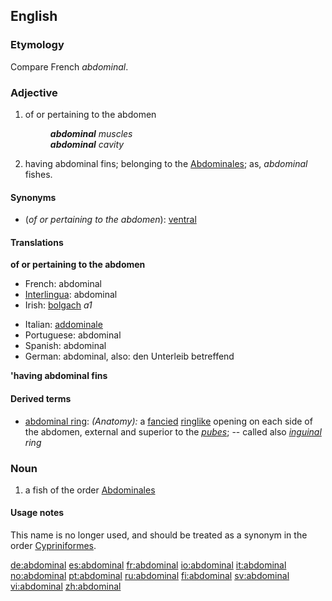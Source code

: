 ==English==

===Etymology===
Compare French ''abdominal''.

===Adjective===
{{en-adj}}

# of or pertaining to the abdomen
#: '''''abdominal''' muscles''
#: '''''abdominal''' cavity''
# {{cattag|zoology}} having abdominal fins; belonging to the [[abdominales|Abdominales]]; as, ''abdominal'' fishes.

====Synonyms====
* (''of or pertaining to the abdomen''): [[ventral]]

====Translations====
'''of or pertaining to the abdomen'''
{{top}}
*French: abdominal
*[[Interlingua]]: abdominal
*Irish: [[bolgach]] ''a1''
{{mid}}
*Italian: [[addominale]]
*Portuguese: abdominal
*Spanish: abdominal
*German: abdominal, also: den Unterleib betreffend
{{bottom}}

''''having abdominal fins'''
{{top}}
{{mid}}
{{bottom}}

====Derived terms====
* [[abdominal ring]]: ''(Anatomy):'' a [[fancied]] [[ringlike]] opening on each side of the abdomen, external and superior to the ''[[pubes]]''; -- called also ''[[inguinal]] ring''

===Noun===
{{en-noun}}

# a fish of the order [[abdominales|Abdominales]]

====Usage notes====
This name is no longer used, and should be treated as a synonym in the order [[Cypriniformes]].

[[de:abdominal]]
[[es:abdominal]]
[[fr:abdominal]]
[[io:abdominal]]
[[it:abdominal]]
[[no:abdominal]]
[[pt:abdominal]]
[[ru:abdominal]]
[[fi:abdominal]]
[[sv:abdominal]]
[[vi:abdominal]]
[[zh:abdominal]]